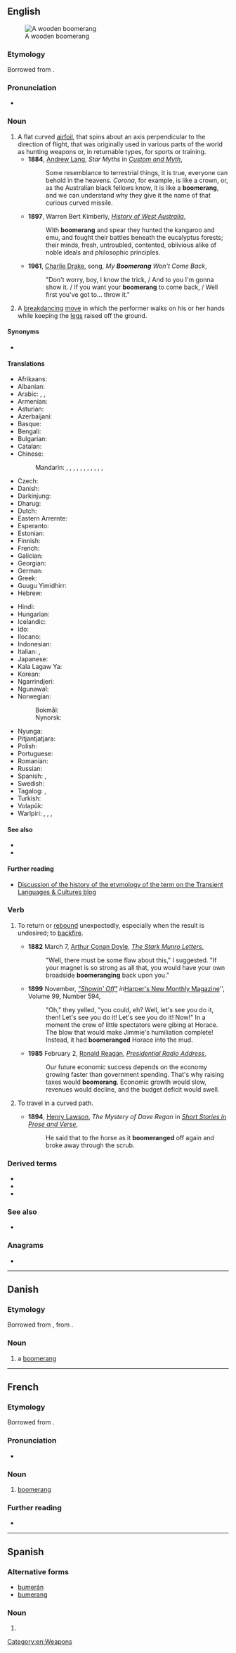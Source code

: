 ==English==
{{wikipedia}}
[[Image:Boomerang.jpg|thumb|A wooden boomerang]]

===Etymology===
Borrowed from {{bor|en|xdk|bumariny}}.

===Pronunciation===
* {{a|US}} {{IPA|/ˈbuməɹæŋ/|lang=en}}

===Noun===
{{en-noun}}

# A flat curved [[airfoil]], that spins about an axis perpendicular to the direction of flight, that was originally used in various parts of the world as hunting weapons or, in returnable types, for sports or training.
#* '''1884''', [[w:Andrew Lang|Andrew Lang]], ''Star Myths'' in ''[[s:Custom and Myth/Star Myths|Custom and Myth]]'',
#*: Some resemblance to terrestrial things, it is true, everyone can behold in the heavens. ''Corona'', for example, is like a crown, or, as the Australian black fellows know, it is like a '''boomerang''', and we can understand why they give it the name of that curious curved missile.
#* '''1897''', Warren Bert Kimberly, ''[[s:History of West Australia|History of West Australia]]'',
#*: With '''boomerang''' and spear they hunted the kangaroo and emu, and fought their battles beneath the eucalyptus forests; their minds, fresh, untroubled, contented, oblivious alike of noble ideals and philosophic principles.
#* '''1961''', [[w:Charlie Drake|Charlie Drake]], song, ''My '''Boomerang''' Won't Come Back'',
#*: "Don't worry, boy, I know the trick, / And to you I'm gonna show it. / If you want your '''boomerang''' to come back, / Well first you've got to... throw it."
# A [[breakdancing]] [[move]] in which the performer walks on his or her hands while keeping the [[leg]]s raised off the ground.

====Synonyms====
* {{l|en|kylie}}

====Translations====
{{trans-top|flat curved airfoil}}
* Afrikaans: {{t+|af|boemerang}}
* Albanian: {{t+|sq|bumerang}}
* Arabic: {{t|ar|بوميرانغ}}, {{t|ar|بمرنغ}}, {{t|ar|كيد}}
* Armenian: {{t+|hy|բումերանգ}}
* Asturian: {{t|ast|bumerán|m}}
* Azerbaijani: {{t|az|bumeranq}}
* Basque: {{t|eu|bumerang}}
* Bengali: {{t|bn|বুমেরাং}}
* Bulgarian: {{t|bg|бумеранг}}
* Catalan: {{t|ca|bumerang|m}}
* Chinese:
*: Mandarin: {{t|cmn|回飛棒}}, {{t|cmn|回飞棒|tr=huífēibàng}}, {{t|cmn|回旋鏢}}, {{t|cmn|回旋镖|tr=huíxuánbiāo}}, {{t+|cmn|飛去來器}}, {{t+|cmn|飞去来器|tr=fēiqùláiqì}}, {{t+|cmn|飛鏢}}, {{t+|cmn|飞镖|tr=fēibiāo}}, {{t|cmn|回力鏢}}, {{t|cmn|回力镖|tr=huílìbiāo}}, {{t|cmn|飛旋鏢}}, {{t|cmn|飞旋镖|tr=fēixuánbiāo}}
* Czech: {{t|cs|bumerang|m}}
* Danish: {{t+|da|boomerang|c}}
* Darkinjung: {{t|xda|barkan}}
* Dharug: {{t|xdk|buumarang}}
* Dutch: {{t+|nl|boemerang|m}}
* Eastern Arrernte: {{t-needed|aer}}
* Esperanto: {{t+|eo|bumerango}}
* Estonian: {{t|et|bumerang}}
* Finnish: {{t+|fi|bumerangi}}
* French: {{t+|fr|boomerang|m}}
* Galician: {{t|gl|búmerang|m}}
* Georgian: {{t|ka|ბუმერანგი}}
* German: {{t+|de|Bumerang|m}}
* Greek: {{t+|el|μπούμερανγκ|n}}
* Guugu Yimidhirr: {{t|kky|wangi}}
* Hebrew: {{t|he|בּוּמֶרַנְג|m|tr=bumerang}}
{{trans-mid}}
* Hindi: {{t|hi|बुमेरांग}}
* Hungarian: {{t+|hu|bumeráng}}
* Icelandic: {{t|is|bjúgverpill|m}}
* Ido: {{t+|io|bumerango}}
* Ilocano: {{t|ilo|palladaw}}
* Indonesian: {{t+|id|bumerang}}
* Italian: {{t+|it|boomerang}}, {{t|it|bumerang}}
* Japanese: {{t+|ja|ブーメラン|tr=būmeran}}
* Kala Lagaw Ya: {{t-needed|mwp}}
* Korean: {{t|ko|부메랑}}
* Ngarrindjeri: {{t|nay|pankety}}
* Ngunawal: {{t|xul|berra}}
* Norwegian:
*: Bokmål: {{t+|nb|bumerang|m}}
*: Nynorsk: {{t|nn|bumerang|m}}
* Nyunga: {{t-needed|nys}}
* Pitjantjatjara: {{t|pjt|kaḻi}}
* Polish: {{t+|pl|bumerang|m-in}}
* Portuguese: {{t+|pt|bumerangue}}
* Romanian: {{t+|ro|bumerang}}
* Russian: {{t+|ru|бумера́нг|m}}
* Spanish: {{t+|es|bumerán|m}}, {{t+|es|búmeran|m}}
* Swedish: {{t+|sv|bumerang|c}}
* Tagalog: {{t|tl|haliryo}}, {{t|tl|bumeran}}
* Turkish: {{t+|tr|bumerang}}
* Volapük: {{t|vo|bumär}}
* Warlpiri: {{t|wbp|jilypirrpa}}, {{t|wbp|jurluparli}}, {{t|wbp|karli}}, {{t|wbp|kurrupardu}}
{{trans-bottom}}

====See also====
* {{l|en|frisbee}}<!-- both can refer to spinning flying toys -->
* {{l|en|woomera}}<!-- both refer to weapons used by Australian aborigines whose names derived from Australian aboriginal languages -->

====Further reading====
* [http://blogs.usyd.edu.au/elac/2008/10/an_unsaleable_bent_stick_boome_1.html Discussion of the history of the etymology of the term on the Transient Languages & Cultures blog]

===Verb===
{{en-verb}}

# {{lb|en|intransitive}} To return or [[rebound]] unexpectedly, especially when the result is undesired; to [[backfire]].
#* '''1882''' March 7, [[w:Arthur Conan Doyle|Arthur Conan Doyle]], ''[[s:The Stark Munro Letters/Letter 6|The Stark Munro Letters]]'',
#*: "Well, there must be some flaw about this," I suggested. "If your magnet is so strong as all that, you would have your own broadside '''boomeranging''' back upon you."
#* '''1899''' November, ''[[s:"Showin' Off"|"Showin' Off"]] in ''[[w:Harper's Magazine|Harper's New Monthly Magazine]]'', Volume 99, Number 594,
#*: "Oh," they yelled, "you could, eh? Well, let's see you do it, then! Let's see you do it! Let's see you do it! Now!" In a moment the crew of little spectators were gibing at Horace. The blow that would make Jimmie's humiliation complete! Instead, it had '''boomeranged''' Horace into the mud.
#* '''1985''' February 2, [[w:Ronald Reagan|Ronald Reagan]], ''[[s:Presidential Radio Address - 2 February 1985|Presidential Radio Address]]'',
#*: Our future economic success depends on the economy growing faster than government spending. That's why raising taxes would '''boomerang'''. Economic growth would slow, revenues would decline, and the budget deficit would swell.
# {{lb|en|intransitive}} To travel in a curved path.
#* '''1894''', [[w:Henry Lawson|Henry Lawson]], ''The Mystery of Dave Regan'' in ''[http://gutenberg.net.au/ebooks06/0607911.txt Short Stories in Prose and Verse]'',
#*: He said that to the horse as it '''boomeranged''' off again and broke away through the scrub.

===Derived terms===
* {{l|en|boomerang baby}}
* {{l|en|boomerang child}}
* {{l|en|boomeranger}}

===See also===
* {{l|en|bounce back}}

===Anagrams===
* {{anagrams|en|boogerman}}

[[Category:en:Weapons]]

----

==Danish==
{{wikipedia|lang=da}}

===Etymology===
Borrowed from {{bor|da|en|boomerang}}, from {{bor|da|xdk|bumariny}}.

===Noun===
{{head|da|noun|g=c|definite singular|boomerangen|indefinite plural|boomeranger|definite plural|boomerangerne}}

# a [[#English|boomerang]]

----

==French==

===Etymology===
Borrowed from {{bor|fr|en|boomerang}}.

===Pronunciation===
* {{fr-IPA|boumerangue}}

===Noun===
{{fr-noun|m|boomerangs}}

# [[#English|boomerang]]

===Further reading===
* {{R:TLFi}}

----

==Spanish==

===Alternative forms===
* [[bumerán]]
* [[bumerang]]

===Noun===
{{es-noun|m}}

# {{l|en|boomerang}}